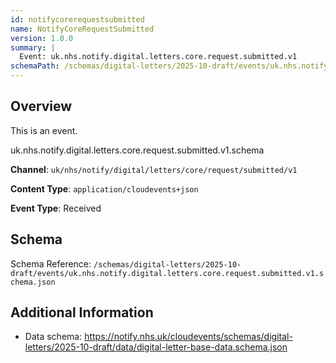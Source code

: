 ```yaml
---
id: notifycorerequestsubmitted
name: NotifyCoreRequestSubmitted
version: 1.0.0
summary: |
  Event: uk.nhs.notify.digital.letters.core.request.submitted.v1
schemaPath: /schemas/digital-letters/2025-10-draft/events/uk.nhs.notify.digital.letters.core.request.submitted.v1.schema.json
---
```


## Overview

This is an event.


uk.nhs.notify.digital.letters.core.request.submitted.v1.schema

**Channel**: `uk/nhs/notify/digital/letters/core/request/submitted/v1`

**Content Type**: `application/cloudevents+json`

**Event Type**: Received

## Schema

Schema Reference: `/schemas/digital-letters/2025-10-draft/events/uk.nhs.notify.digital.letters.core.request.submitted.v1.schema.json`

<!-- Renders the given schema into the page, as a JSON code block -->
<Schema file="uk.nhs.notify.digital.letters.core.request.submitted.v1.schema.json" />

<!-- Renders the given schema into the page using a nice Schema component -->
<SchemaViewer file="uk.nhs.notify.digital.letters.core.request.submitted.v1.schema.json" />

## Additional Information

- Data schema: https://notify.nhs.uk/cloudevents/schemas/digital-letters/2025-10-draft/data/digital-letter-base-data.schema.json
